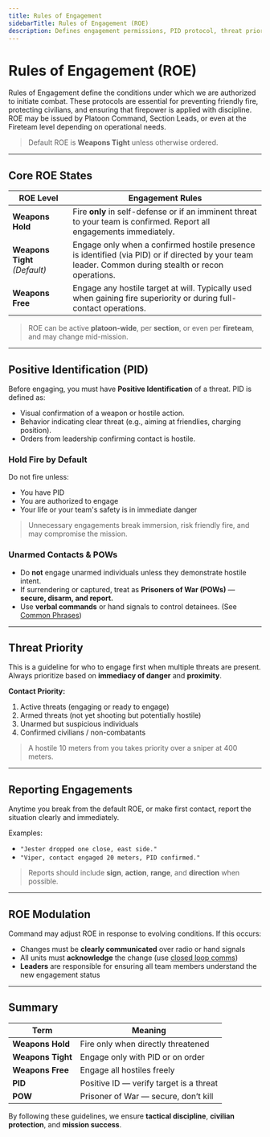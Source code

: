 ```yaml
---
title: Rules of Engagement
sidebarTitle: Rules of Engagement (ROE)
description: Defines engagement permissions, PID protocol, threat priority, and escalation procedures for SPECTRE operations.
---
```


# Rules of Engagement (ROE)

Rules of Engagement define the conditions under which we are authorized to initiate combat. These protocols are essential for preventing friendly fire, protecting civilians, and ensuring that firepower is applied with discipline. ROE may be issued by Platoon Command, Section Leads, or even at the Fireteam level depending on operational needs.

> Default ROE is **Weapons Tight** unless otherwise ordered.

---

## Core ROE States

| **ROE Level**                 | **Engagement Rules**                                                                                                                                 |
| ----------------------------- | ---------------------------------------------------------------------------------------------------------------------------------------------------- |
| **Weapons Hold**              | Fire **only** in self-defense or if an imminent threat to your team is confirmed. Report all engagements immediately.                                |
| **Weapons Tight** _(Default)_ | Engage only when a confirmed hostile presence is identified (via PID) or if directed by your team leader. Common during stealth or recon operations. |
| **Weapons Free**              | Engage any hostile target at will. Typically used when gaining fire superiority or during full-contact operations.                                   |

> ROE can be active **platoon-wide**, per **section**, or even per **fireteam**, and may change mid-mission.

---

## Positive Identification (PID)

Before engaging, you must have **Positive Identification** of a threat. PID is defined as:

- Visual confirmation of a weapon or hostile action.
- Behavior indicating clear threat (e.g., aiming at friendlies, charging position).
- Orders from leadership confirming contact is hostile.

### Hold Fire by Default

Do not fire unless:

- You have PID
- You are authorized to engage
- Your life or your team's safety is in immediate danger

> Unnecessary engagements break immersion, risk friendly fire, and may compromise the mission.

### Unarmed Contacts & POWs

- Do **not** engage unarmed individuals unless they demonstrate hostile intent.
- If surrendering or captured, treat as **Prisoners of War (POWs)** — **secure, disarm, and report.**
- Use **verbal commands** or hand signals to control detainees. (See [Common Phrases](/sop/communications/common-phrases))

---

## Threat Priority

This is a guideline for who to engage first when multiple threats are present. Always prioritize based on **immediacy of danger** and **proximity**.

**Contact Priority:**

1. Active threats (engaging or ready to engage)
2. Armed threats (not yet shooting but potentially hostile)
3. Unarmed but suspicious individuals
4. Confirmed civilians / non-combatants

> A hostile 10 meters from you takes priority over a sniper at 400 meters.

---

## Reporting Engagements

Anytime you break from the default ROE, or make first contact, report the situation clearly and immediately.

Examples:

- `"Jester dropped one close, east side."`
- `"Viper, contact engaged 20 meters, PID confirmed."`

> Reports should include **sign**, **action**, **range**, and **direction** when possible.

---

## ROE Modulation

Command may adjust ROE in response to evolving conditions. If this occurs:

- Changes must be **clearly communicated** over radio or hand signals
- All units must **acknowledge** the change (use [closed loop comms](/sop/communications/radio-communications#closed-loop-communications))
- **Leaders** are responsible for ensuring all team members understand the new engagement status

---

## Summary

| Term              | Meaning                                 |
| ----------------- | --------------------------------------- |
| **Weapons Hold**  | Fire only when directly threatened      |
| **Weapons Tight** | Engage only with PID or on order        |
| **Weapons Free**  | Engage all hostiles freely              |
| **PID**           | Positive ID — verify target is a threat |
| **POW**           | Prisoner of War — secure, don’t kill    |

By following these guidelines, we ensure **tactical discipline**, **civilian protection**, and **mission success**.
